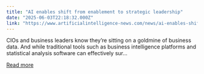 ```yaml
---
title: "AI enables shift from enablement to strategic leadership"
date: "2025-06-03T22:18:32.000Z"
link: "https://www.artificialintelligence-news.com/news/ai-enables-shift-from-enablement-to-strategic-leadership/"
---
```


CIOs and business leaders know they’re sitting on a goldmine of business data. And while traditional tools such as business intelligence platforms and statistical analysis software can effectively sur...

[Read more](https://www.artificialintelligence-news.com/news/ai-enables-shift-from-enablement-to-strategic-leadership/)
